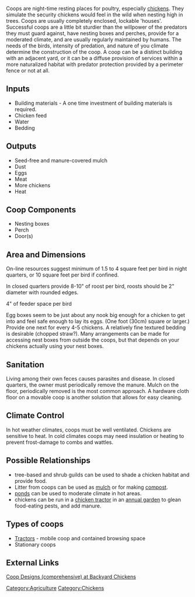 Coops are night-time resting places for poultry, especially [[chickens]]. They simulate the security chickens would feel in the wild when nesting high in trees. Coops are usually completely enclosed, lockable 'houses'. Successful coops are a little bit sturdier than the willpower of the predators they must guard against, have nesting boxes and perches, provide for a moderated climate, and are usually regularly maintained by humans. The needs of the birds, intensity of predation, and nature of you climate determine the construction of the coop. A coop can be a distinct building with an adjacent yard, or it can be a diffuse provision of services within a more naturalized habitat with predator protection provided by a perimeter fence or not at all.

== Inputs ==

* Building materials - A one time investment of building materials is required.
* Chicken feed
* Water
* Bedding

== Outputs ==

* Seed-free and manure-covered mulch
* Dust
* Eggs
* Meat
* More chickens
* Heat

==Coop Components==

* Nesting boxes
* Perch
* Door(s)

== Area and Dimensions ==

On-line resources suggest minimum of 1.5 to 4 square feet per bird in night quarters, or 10 square feet per bird if confined.

In closed quarters provide 8-10" of roost per bird, roosts should be 2" diameter with rounded edges.

4" of feeder space per bird

Egg boxes seem to be just about any nook big enough for a chicken to get into and feel safe enough to lay its eggs. (One foot (30cm) square or larger.) Provide one next for every 4-5 chickens. A relatively fine textured bedding is desirable (chopped straw?). Many arrangements can be made for accessing nest boxes from outside the coops, but that depends on your chickens actually using your nest boxes.

== Sanitation ==

Living among their own feces causes parasites and disease. In closed quarters, the owner must periodically remove the manure. Mulch on the floor, periodically removed is the most common approach. A hardware cloth floor on a movable coop is another solution that allows for easy cleaning.

== Climate Control ==

In hot weather climates, coops must be well ventilated. Chickens are sensitive to heat. In cold climates coops may need insulation or heating to prevent frost-damage to combs and wattles.

== Possible Relationships ==

* tree-based and shrub guilds can be used to shade a chicken habitat and provide food.
* Litter from coops can be used as [[mulch]] or for making [[compost]].
* [[ponds]] can be used to moderate climate in hot areas.
* chickens can be run in a [[chicken tractor]] in an [[annual garden]] to glean food-eating pests, and add manure.

== Types of coops ==

* [[Chicken tractors|Tractors]] - mobile coop and contained browsing space
* Stationary coops

== External Links ==

[http://www.backyardchickens.com/atype/2/Coop_Designs Coop Designs (comprehensive) at Backyard Chickens]

{{PermacultureInfo|Chicken coops}}

[[Category:Agriculture]]
[[Category:Chickens]]